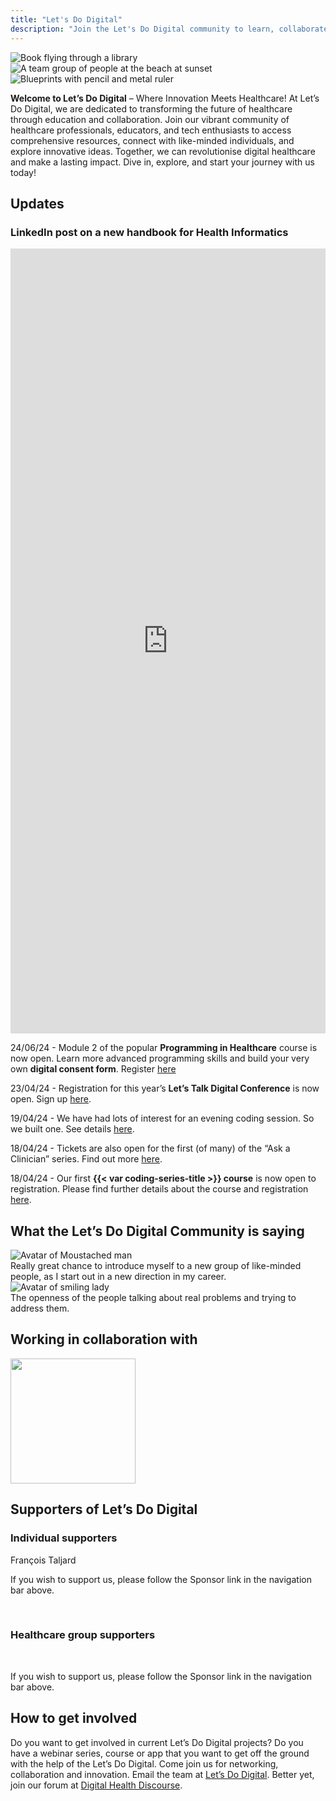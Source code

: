 ```yaml
---
title: "Let's Do Digital"
description: "Join the Let's Do Digital community to learn, collaborate, and innovate"
---
```


```{=html}
<div id="post-images" class="owl-carousel">
    <div class="item">
        <img src="/media/flying-book-in-library.jpeg" alt="Book flying through a library">
    </div>
    <div class="item">
        <img src="/media/team-at-beach.jpeg" alt="A team group of people at the beach at sunset">
    </div>
    <div class="item">
        <img src="/media/blueprints.jpeg" alt="Blueprints with pencil and metal ruler">
    </div>
</div>

<!-- Include Owl Carousel CSS -->
<link rel="stylesheet" href="https://cdnjs.cloudflare.com/ajax/libs/OwlCarousel2/2.3.4/assets/owl.carousel.min.css">

<!-- Include jQuery -->
<script src="https://ajax.googleapis.com/ajax/libs/jquery/3.5.1/jquery.min.js"></script>

<!-- Include Owl Carousel JavaScript -->
<script src="https://cdnjs.cloudflare.com/ajax/libs/OwlCarousel2/2.3.4/owl.carousel.min.js"></script>

<script src="/scripts.js"></script>
```

**Welcome to Let's Do Digital** – Where Innovation Meets Healthcare! At Let's Do Digital, we are dedicated to transforming the future of healthcare through education and collaboration. Join our vibrant community of healthcare professionals, educators, and tech enthusiasts to access comprehensive resources, connect with like-minded individuals, and explore innovative ideas. Together, we can revolutionise digital healthcare and make a lasting impact. Dive in, explore, and start your journey with us today!

## Updates

### LinkedIn post on a new handbook for Health Informatics

```{=html}
<div style="display: flex; justify-content: center; align-items: center;">
    <iframe src="https://www.linkedin.com/embed/feed/update/urn:li:share:7204555744388468736" height="1256" width="504" frameborder="0" allowfullscreen="" title="Embedded post"></iframe>
</div>
```

24/06/24 - Module 2 of the popular **Programming in Healthcare** course is now open. Learn more advanced programming skills and build your very own **digital consent form**. Register [here](/tickets/programming-in-healthcare/module-2-22-08-24.qmd)

23/04/24 - Registration for this year's **Let's Talk Digital Conference** is now open. Sign up [here](/conferences/2024/index.qmd).

19/04/24 - We have had lots of interest for an evening coding session. So we built one. See details [here](/tickets/programming-in-healthcare-module-1-July-2024.qmd).

18/04/24 -  Tickets are also open for the first (of many) of the "Ask a Clinician" series. Find out more [here](/tickets/ask-a-clinician-1.qmd).

18/04/24 - Our first **{{< var coding-series-title >}} course** is now open to registration. Please find further details about the course and registration [here](/tickets/programming-in-healthcare-module-1-June-2024.qmd).


## What the Let's Do Digital Community is saying

```{=html}
<div class="agenda-container-small">
    <div class="agenda-row">
        <div class="agenda-image-container">
            <img src="/media/moustache-avatar.png" alt="Avatar of Moustached man" class="agenda-image-small">
        </div>
        <div class="agenda-text-container">
            Really great chance to introduce myself to a new group of like-minded people, as I start out in a new direction in my career.
        </div>
    </div>
</div>

<div class="agenda-container-small">
    <div class="agenda-row">
        <div class="agenda-image-container">
            <img src="/media/lady-smiling-avatar.png" alt="Avatar of smiling lady" class="agenda-image-small">
        </div>
        <div class="agenda-text-container">
            The openness of the people talking about real problems and trying to address them.
        </div>
    </div>
</div>
```

## Working in collaboration with

![](/media/university-of-bristol.svg){width=200 fig-alt="University of Bristol logo"}

## Supporters of Let's Do Digital

```{=html}
<div class="supporter-frame">
    <h3>Individual supporters</h3>
    <!--François Taljard 24/04/2024-->
    <p class="sponsors-named">François Taljard</p>

    <p class="italic-grey">If you wish to support us, please follow the Sponsor link in the navigation bar above.</p>
</div>
<br>
<div class="supporter-frame">
    <h3>Healthcare group supporters</h3>
    <br>
    <p class="italic-grey">If you wish to support us, please follow the Sponsor link in the navigation bar above.</p>
</div>
```

## How to get involved

Do you want to get involved in current Let's Do Digital projects? Do you have a webinar series, course or app that you want to get off the ground with the help of the Let's Do Digital. Come join us for networking, collaboration and innovation. Email the team at 
[Let's Do Digital](mailto:info@letsdodigital.org). Better yet, join our forum at [Digital Health Discourse](https://discourse.digitalhealth.net/g/lets-do-digital).